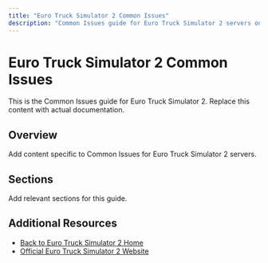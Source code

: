```yaml
---
title: "Euro Truck Simulator 2 Common Issues"
description: "Common Issues guide for Euro Truck Simulator 2 servers on XGamingServer"
---
```


# Euro Truck Simulator 2 Common Issues

This is the Common Issues guide for Euro Truck Simulator 2. Replace this content with actual documentation.

## Overview

Add content specific to Common Issues for Euro Truck Simulator 2 servers.

## Sections

Add relevant sections for this guide.

## Additional Resources

- [Back to Euro Truck Simulator 2 Home](./index)
- [Official Euro Truck Simulator 2 Website](https://example.com)
